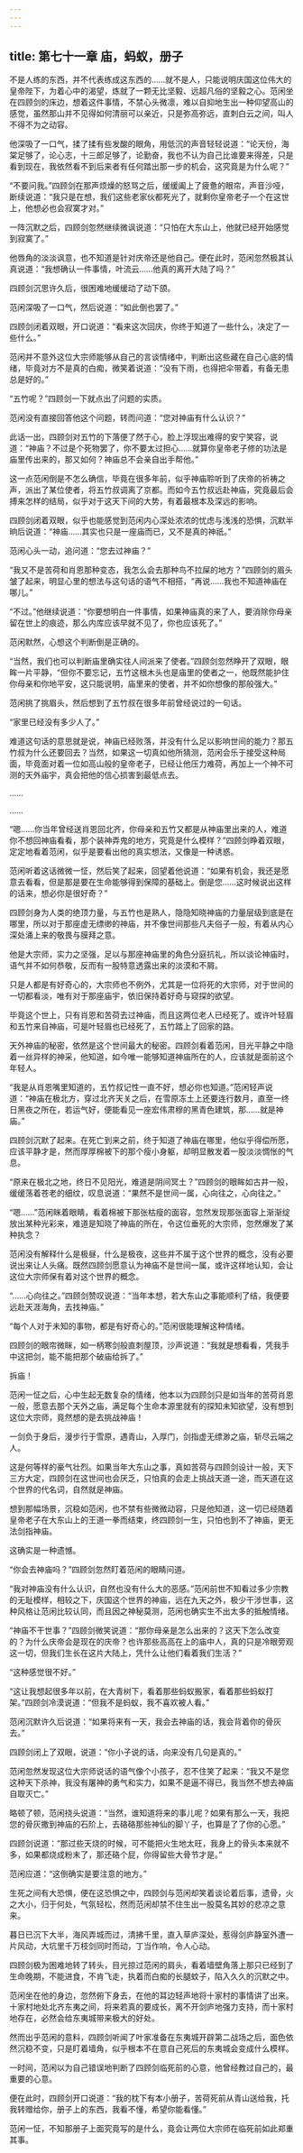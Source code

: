 ```yaml
---
---
---
```

title: 第七十一章 庙，蚂蚁，册子
---




不是人练的东西，并不代表练成这东西的……就不是人，只能说明庆国这位伟大的皇帝陛下，为着心中的渴望，炼就了一颗无比坚毅、远超凡俗的坚毅之心。范闲坐在四顾剑的床边，想着这件事情，不禁心头微凛，难以自抑地生出一种仰望高山的感觉，虽然那山并不见得如何清丽可以亲近，只是弥高弥远，直刺白云之间，叫人不得不为之动容。

他深吸了一口气，揉了揉有些发酸的眼角，用低沉的声音轻轻说道：“论天份，海棠足够了，论心志，十三郎足够了，论勤奋，我也不认为自己比谁要来得差，只是看到现在，我依然看不到后来者有任何踏出那一步的机会，这究竟是为什么呢？”

“不要问我。”四顾剑在那声烦燥的怒骂之后，缓缓阖上了疲惫的眼帘，声音沙哑，断续说道：“我只是在想，我们这些老家伙都死光了，就剩你皇帝老子一个在这世上，他想必也会寂寞才对。”

一阵沉默之后，四顾剑忽然继续微讽说道：“只怕在大东山上，他就已经开始感觉到寂寞了。”

他唇角的淡淡讽意，也不知道是针对庆帝还是他自己。便在此时，范闲忽然极其认真说道：“我想确认一件事情，叶流云……他真的离开大陆了吗？”

四顾剑沉思许久后，很困难地缓缓动了动下颌。

范闲深吸了一口气，然后说道：“如此倒也罢了。”

四顾剑闭着双眼，开口说道：“看来这次回庆，你终于知道了一些什么，决定了一些什么。”

范闲并不意外这位大宗师能够从自己的言谈情绪中，判断出这些藏在自己心底的情绪，毕竟对方不是真的白痴，微笑着说道：“没有下雨，也得把伞带着，有备无患总是好的。”

“五竹呢？”四顾剑一下就点出了问题的实质。

范闲没有直接回答他这个问题，转而问道：“您对神庙有什么认识？”

此话一出，四顾剑对五竹的下落便了然于心，脸上浮现出难得的安宁笑容，说道：“神庙？不过是个死物罢了，你不要太过担心……就算你皇帝老子修的功法是庙里传出来的，那又如何？神庙总不会亲自出手帮他。”

这一点范闲倒是不怎么确信，毕竟在很多年前，似乎神庙聆听到了庆帝的祈祷之声，派出了某位使者，将五竹叔调离了京都。而如今五竹叔远赴神庙，究竟最后会搏来怎样的结局，似乎对于这天下间的大势，有着最根本及深远的影响。

四顾剑闭着双眼，似乎也能感觉到范闲内心深处浓浓的忧虑与浅浅的恐惧，沉默半晌后说道：“神庙……其实也只是一座庙而已，又不是真的神祇。”

范闲心头一动，追问道：“您去过神庙？”

“我又不是苦荷和肖恩那种变态，我怎么会去那种鸟不拉屎的地方？”四顾剑的眉头皱了起来，明显心里的想法与这句话的语气不相搭，“再说……我也不知道神庙在哪儿。”

“不过。”他继续说道：“你要想明白一件事情，如果神庙真的来了人，要消除你母亲留在世上的痕迹，那么内库应该早就不见了，你也应该死了。”

范闲默然，心想这个判断倒是正确的。

“当然，我们也可以判断庙里确实往人间派来了使者。”四顾剑忽然睁开了双眼，眼眸一片平静，“但你不要忘记，五竹这根木头也是庙里的使者之一，他既然能护住你母亲和你地平安，这只能说明，庙里来的使者，并不如你想像的那般强大。”

范闲挑了挑眉头，然后想到了五竹叔在很多年前曾经说过的一句话。

“家里已经没有多少人了。”

难道这句话的意思就是说，神庙已经败落，并没有什么足以影响世间的能力？那五竹叔为什么还要回去？当然，如果这一切真如他所猜测，范闲会乐于接受这种局面，毕竟面对着一位如高山般的皇帝老子，已经让他压力难荷，再加上一个神不可测的天外庙宇，真会把他的信心损害到最低点去。

……

……

“嗯……你当年曾经送肖恩回北齐，你母亲和五竹又都是从神庙里出来的人，难道你不想回神庙看看，那个装神弄鬼的地方，究竟是什么模样？”四顾剑睁着双眼，定定地看着范闲，似乎是要看出他的真实想法，又像是一种诱惑。

范闲听着这话微微一怔，然后笑了起来，回望着他说道：“如果有机会，我还是愿意去看看，但是那是要在生命能够得到保障的基础上。倒是您……这时候说出这样的话来，想必你是很好奇？”

四顾剑身为人类的绝顶力量，与五竹也是熟人，隐隐知晓神庙的力量层级到底是在哪里，所以对于那座虚无缥缈的神庙，并不像世间那些凡夫俗子一般，有着从内心深处涌上来的敬畏与膜拜之意。

他是大宗师，实力之坚强，足以与那座神庙里的角色分庭抗礼，所以谈论神庙时，语气并不如何恭敬，反而有一股特意透露出来的淡漠和不屑。

只是人都是有好奇心的，大宗师也不例外，尤其是一位将死的大宗师，对于世间的一切都看淡，唯有对于那座庙宇，依旧保持着好奇与窥探的欲望。

毕竟这个世上，只有肖恩和苦荷去过神庙，而且这两位老人已经死了。或许叶轻眉和五竹来自神庙，可是叶轻眉也已经死了，五竹踏上了回家的路。

天外神庙的秘密，依然是这个世间最大的秘密。四顾剑看着范闲，目光平静之中隐着一丝异样的神采，他知道，如今唯一能够知道神庙所在的人，应该就是面前这个年轻人。

“我是从肖恩嘴里知道的，五竹叔记性一直不好，想必你也知道。”范闲轻声说道：“神庙在极北方，穿过北齐天关之后，在雪原冻土上还要连行数月，直至一终日黑夜之所在，若运气好，便能看见一座宏伟肃穆的黑青色建筑，那……就是神庙。”

四顾剑沉默了起来。在死亡到来之前，终于知道了神庙在哪里，他似乎得偿所愿，应该平静才是，然而厚厚棉被下的那个瘦小身躯，却明显散发着一股淡淡惆怅的气息。

“原来在极北之地，终日不见阳光，难道是阴间冥土？”四顾剑的眼眸如古井一般，缓缓荡着苍老的细纹，叹息说道：“果然不是世间一属，心向往之，心向往之。”

“嗯……”范闲眯着眼睛，看着棉被下那张枯瘦的面容，忽然发现那张面容上渐渐绽放出某种光彩来，难道是知晓了神庙的所在，令这位垂死的大宗师，忽然爆发了某种执念？

范闲没有解释什么是极昼，什么是极夜，这些并不属于这个世界的概念，没有必要说出来让人头痛。既然四顾剑愿意认为神庙不是世间一属，或许这样地认知，会让这位大宗师保有着对这个世界的概念。

“……心向往之。”四顾剑赞叹说道：“当年本想，若大东山之事能顺利了结，我便要远赴天涯海角，去找神庙。”

“每个人对于未知的事物，都是有好奇心的。”范闲很能理解这种情绪。

四顾剑的眼帘微眯，如一柄寒剑般直刺屋顶，沙声说道：“我就是想看看，凭我手中这把剑，能不能把那个破庙给拆了。”

拆庙！

范闲一怔之后，心中生起无数复杂的情绪，他本以为四顾剑只是如当年的苦荷肖恩一般，愿意去那个天外之庙，满足每个生命本源里就有的探知未知欲望，没有想到这位大宗师，竟然想的是去挑战神庙！

一剑负于身后，漫步行于雪原，遇青山，入厚门，剑指虚无缥渺之庙，斩尽云端之人。

这是何等样的豪气壮烈。如果当年大东山之事，真如苦荷与四顾剑设计一般，天下三方大定，四顾剑在这世间也会厌乏，只怕真的会走上挑战天道一途，而天道在这个世界的代名词，自然就是神庙。

想到那幅场景，沉稳如范闲，也不禁有些微微动容，只是他知道，这一切已经随着皇帝老子在大东山上的王道一拳而结束，终四顾剑一生，只怕也到不了神庙，更无法剑指神庙。

这确实是一种遗憾。

“你会去神庙吗？”四顾剑忽然盯着范闲的眼睛问道。

“我对神庙没有什么认识，自然也没有什么大的恶感。”范闲前世不知看过多少宗教的无耻模样，相较之下，庆国这个世界的神庙，远在九天之外，极少干涉世事，这种风格让范闲比较认同，而且因之神秘莫测，范闲也确实生不出太多的抵触情绪。

“神庙不干世事？”四顾剑微笑说道：“那你母亲是怎么出来的？这天下怎么改变的？为什么庆帝会是现在的庆帝？也许那些高高在上的庙中人，真的只是冷眼旁观这一切，但我们生长在这片大陆上，凭什么让他们看着我们生活？”

“这种感觉很不好。”

“这让我想起很多年以前，在大青树下，看着那些蚂蚁搬家，看着那些蚂蚁打架。”四顾剑冷漠说道：“但我不是蚂蚁，我不喜欢被人看。”

范闲沉默许久后说道：“如果将来有一天，我会去神庙的话，我会背着你的骨灰去。”

四顾剑闭上了双眼，说道：“你小子说的话，向来没有几句是真的。”

范闲忽然发现这位大宗师说话的语气像个小孩子，忍不住笑了起来：“我又不是您这种天下杀神，我没有屠神的勇气和实力，如果不是逼不得已，我当然不想去神庙自取灭亡。”

略顿了顿，范闲挠头说道：“当然，谁知道将来的事儿呢？如果有那么一天，我把您的骨灰撒到神庙的石阶上，去硌硌那些神仙的脚丫子，也算是了了你的心愿。”

四顾剑说道：“那过些天烧的时候，可不能把火生地太旺，我身上的骨头本来就不多，如果都烧成粉末了，那还硌个屁，你得留些大骨节才是。”

范闲应道：“这倒确实是要注意的地方。”

生死之间有大恐惧，便在这恐惧之中，四顾剑与范闲却笑着谈论着后事，遗骨，火之大小，归于何处，气氛轻松，然而范闲却禁不住生出一股莫名其妙的悲凉之意来。

暮日已沉下大半，海风弄城而过，清拂千里，直入草庐深处，惹得剑庐静室外遭一片风动，大坑里千万枝剑同时而动，丁当作响，令人心动。

四顾剑极为困难地转了转头，目光掠过范闲的肩头，看着墙壁角落上那只已经到了生命晚期，不能进食，不肯飞走，执着而白痴的长腿蚊子，陷入久久的沉默之中。

范闲坐在他的身边，忽然俯下身去，在他的耳边轻声地将十家村的事情讲了出来。十家村地处北齐东夷之间，将来若真的要成长，离不开剑庐地强力支持，而十家村地存在，必然会给东夷城带来极大的好处。

然而出乎范闲的意料，四顾剑听闻了叶家准备在东夷城开辟第二战场之后，面色依然沉稳不变，只是盯着墙角，似乎根本不在意自己死后的东夷城会变成什么模样。

一时间，范闲以为自己错误地判断了四顾剑临死前的心意，他曾经教过自己的，最重要的心意。

便在此时，四顾剑开口说道：“我的枕下有本小册子，苦荷死前从青山送给我，托我转赠给你，册子上的东西，我看不懂，希望你能看懂。”

范闲一怔，不知那册子上面究竟写的是什么，竟会让两位大宗师在临死前如此郑重其事。